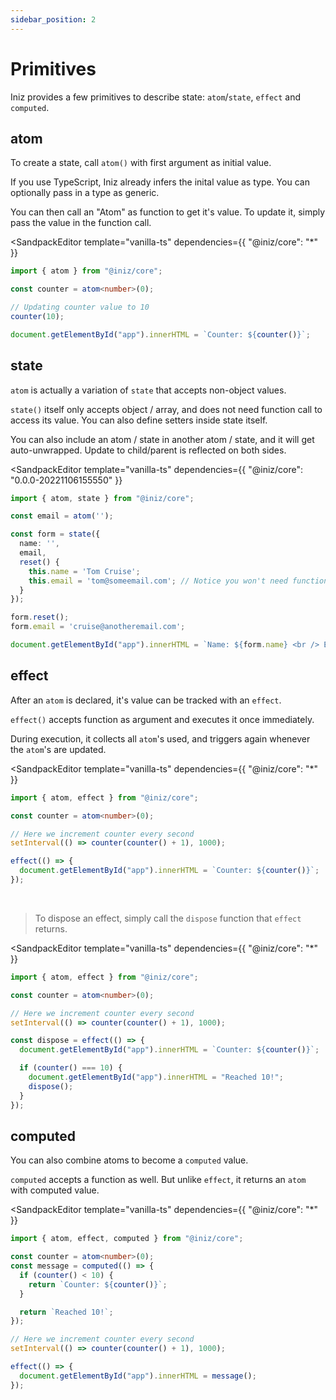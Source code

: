 ```yaml
---
sidebar_position: 2
---
```


# Primitives

Iniz provides a few primitives to describe state: `atom`/`state`, `effect` and `computed`.

## atom

To create a state, call `atom()` with first argument as initial value.

If you use TypeScript, Iniz already infers the inital value as type. You can optionally pass in a type as generic.

You can then call an "Atom" as function to get it's value. To update it, simply pass the value in the function call.

<SandpackEditor
  template="vanilla-ts"
  dependencies={{ "@iniz/core": "*" }}
>

```ts
import { atom } from "@iniz/core";

const counter = atom<number>(0);

// Updating counter value to 10
counter(10);

document.getElementById("app").innerHTML = `Counter: ${counter()}`;
```

</SandpackEditor>

## state

`atom` is actually a variation of `state` that accepts non-object values.

`state()` itself only accepts object / array, and does not need function call to access its value.
You can also define setters inside state itself.

You can also include an atom / state in another atom / state, and it will get auto-unwrapped. Update to child/parent is reflected on both sides.

<SandpackEditor
  template="vanilla-ts"
  dependencies={{ "@iniz/core": "0.0.0-20221106155550" }}
>

```ts
import { atom, state } from "@iniz/core";

const email = atom('');

const form = state({
  name: '',
  email,
  reset() {
    this.name = 'Tom Cruise';
    this.email = 'tom@someemail.com'; // Notice you won't need function call to update atom value
  }
});

form.reset();
form.email = 'cruise@anotheremail.com';

document.getElementById("app").innerHTML = `Name: ${form.name} <br /> Email: ${form.email} <br /> Atom: ${email()}`;

```

</SandpackEditor>

## effect

After an `atom` is declared, it's value can be tracked with an `effect`.

`effect()` accepts function as argument and executes it once immediately.

During execution, it collects all `atom`'s used, and triggers again whenever the `atom`'s are updated.

<SandpackEditor
  template="vanilla-ts"
  dependencies={{ "@iniz/core": "*" }}
>

```ts
import { atom, effect } from "@iniz/core";

const counter = atom<number>(0);

// Here we increment counter every second
setInterval(() => counter(counter() + 1), 1000);

effect(() => {
  document.getElementById("app").innerHTML = `Counter: ${counter()}`;
});
```

</SandpackEditor>

<br />

> To dispose an effect, simply call the `dispose` function that `effect` returns.

<SandpackEditor
  template="vanilla-ts"
  dependencies={{ "@iniz/core": "*" }}
>

```ts
import { atom, effect } from "@iniz/core";

const counter = atom<number>(0);

// Here we increment counter every second
setInterval(() => counter(counter() + 1), 1000);

const dispose = effect(() => {
  document.getElementById("app").innerHTML = `Counter: ${counter()}`;

  if (counter() === 10) {
    document.getElementById("app").innerHTML = "Reached 10!";
    dispose();
  }
});
```

</SandpackEditor>

## computed

You can also combine atoms to become a `computed` value.

`computed` accepts a function as well. But unlike `effect`, it returns an `atom` with computed value.

<SandpackEditor
  template="vanilla-ts"
  dependencies={{ "@iniz/core": "*" }}
>

```ts
import { atom, effect, computed } from "@iniz/core";

const counter = atom<number>(0);
const message = computed(() => {
  if (counter() < 10) {
    return `Counter: ${counter()}`;
  }

  return `Reached 10!`;
});

// Here we increment counter every second
setInterval(() => counter(counter() + 1), 1000);

effect(() => {
  document.getElementById("app").innerHTML = message();
});
```

</SandpackEditor>
